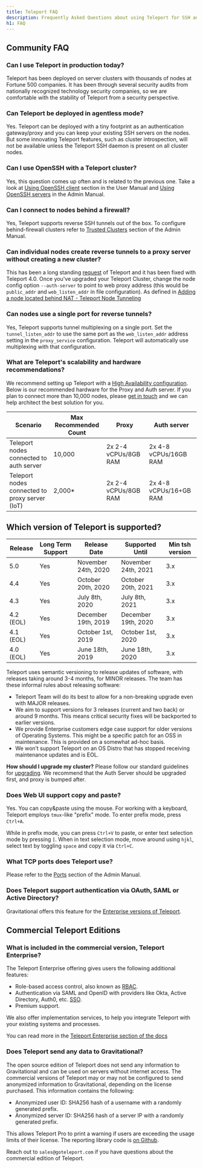 ```yaml
---
title: Teleport FAQ
description: Frequently Asked Questions about using Teleport for SSH and Kubernetes access
h1: FAQ
---
```


## Community FAQ

### Can I use Teleport in production today?

Teleport has been deployed on server clusters with thousands of nodes at
Fortune 500 companies. It has been through several security audits from
nationally recognized technology security companies, so we are comfortable with
the stability of Teleport from a security perspective.

### Can Teleport be deployed in agentless mode?

Yes. Teleport can be deployed with a tiny footprint as an authentication
gateway/proxy and you can keep your existing SSH servers on the nodes. But some
innovating Teleport features, such as cluster introspection, will not be
available unless the Teleport SSH daemon is present on all cluster nodes.

### Can I use OpenSSH with a Teleport cluster?

Yes, this question comes up often and is related to the previous one. Take a
look at [Using OpenSSH client](user-manual.mdx#using-openssh-client)
section in the User Manual and [Using OpenSSH servers](admin-guide.mdx) in the
Admin Manual.

### Can I connect to nodes behind a firewall?

Yes, Teleport supports reverse SSH tunnels out of the box. To configure
behind-firewall clusters refer to [Trusted Clusters](admin-guide.mdx#trusted-clusters)
section of the Admin Manual.

### Can individual nodes create reverse tunnels to a proxy server without creating a new cluster?

This has been a long standing [request](https://github.com/gravitational/teleport/issues/803) of Teleport and
it has been fixed with Teleport 4.0.   Once you've upgraded your Teleport Cluster, change the node config
option `--auth-server` to point to web proxy address (this would be `public_addr` and `web_listen_addr`
in file configuration). As defined in [Adding a node located behind NAT - Teleport Node Tunneling](admin-guide.mdx#adding-a-node-located-behind-nat)

### Can nodes use a single port for reverse tunnels?

Yes, Teleport supports tunnel multiplexing on a single port.  Set the `tunnel_listen_addr` to use the same port as the `web_listen_addr` address setting in the `proxy_service` configuration. Teleport will automatically use multiplexing with that configuration.

### What are Teleport's scalability and hardware recommendations?

We recommend setting up Teleport with a [High Availability configuration](admin-guide.mdx#high-availability). Below is our
recommended hardware for the Proxy and Auth server. If you plan to connect more than 10,000 nodes, please
[get in touch](mailto:info@goteleport.com) and we can help architect the best solution for you.

| Scenario | Max Recommended Count | Proxy | Auth server |
| - | - | - | - |
| Teleport nodes connected to auth server | 10,000 | 2x  2-4 vCPUs/8GB RAM | 2x 4-8 vCPUs/16GB RAM |
| Teleport nodes connected to proxy server (IoT) | 2,000\* | 2x 2-4 vCPUs/8GB RAM | 2x 4-8 vCPUs/16+GB RAM |

## Which version of Teleport is supported?

| Release | Long Term Support | Release Date | Supported Until | Min tsh version |
| - | - | - | - | - |
| 5.0 | Yes | November 24th, 2020 | November 24th, 2021 | 3.x |
| 4.4 | Yes | October 20th, 2020 | October 20th, 2021 | 3.x |
| 4.3 | Yes | July 8th, 2020 | July 8th, 2021 | 3.x |
| 4.2 (EOL) | Yes | December 19th, 2019 | December 19th, 2020 | 3.x |
| 4.1 (EOL) | Yes | October 1st, 2019 | October 1st, 2020 | 3.x |
| 4.0 (EOL) | Yes | June 18th, 2019 | June 18th, 2020 | 3.x |

Teleport uses semantic versioning to release updates of software, with releases taking
around 3-4 months, for MINOR releases. The team has these informal rules about releasing software:

- Teleport Team will do its best to allow for a non-breaking upgrade even with MAJOR releases.
- We aim to support versions for 3 releases (current and two back) or around 9 months.
  This means critical security fixes will be backported to earlier versions.
- We provide Enterprise customers edge case support for older versions of Operating Systems. This might be a specific patch for an OSS in maintenance. This is provided on a somewhat ad-hoc basis.
- We won’t support Teleport on an OS Distro that has stopped receiving maintenance updates and is EOL.

**How should I upgrade my cluster?**
Please follow our standard guidelines for [upgrading](admin-guide.mdx#upgrading-teleport).
We recommend that the Auth Server should be upgraded first, and proxy is bumped after.

### Does Web UI support copy and paste?

Yes. You can copy\&paste using the mouse. For working with a keyboard, Teleport employs
`tmux`-like "prefix" mode. To enter prefix mode, press `Ctrl+A`.

While in prefix mode, you can press `Ctrl+V` to paste, or enter text selection
mode by pressing `[`. When in text selection mode, move around using `hjkl`, select
text by toggling `space` and copy it via `Ctrl+C`.

### What TCP ports does Teleport use?

Please refer to the [Ports](admin-guide.mdx#ports) section of the Admin Manual.

### Does Teleport support authentication via OAuth, SAML or Active Directory?

Gravitational offers this feature for the [Enterprise versions of Teleport](enterprise/introduction.mdx).

## Commercial Teleport Editions

### What is included in the commercial version, Teleport Enterprise?

The Teleport Enterprise offering gives users the following additional features:

- Role-based access control, also known as [RBAC](enterprise/introduction.mdx#rbac).
- Authentication via SAML and OpenID with providers like Okta, Active
  Directory, Auth0, etc. [SSO](enterprise/sso/ssh-sso.mdx).
- Premium support.

We also offer implementation services, to help you integrate
Teleport with your existing systems and processes.

You can read more in the [Teleport Enterprise section of the docs](enterprise/introduction.mdx)

### Does Teleport send any data to Gravitational?

The open source edition of Teleport does not send any information to
Gravitational and can be used on servers without internet access. The
commercial versions of Teleport may or may not be configured to send anonymized
information to Gravitational, depending on the license purchased. This
information contains the following:

- Anonymized user ID: SHA256 hash of a username with a randomly generated prefix.
- Anonymized server ID: SHA256 hash of a server IP with a randomly generated prefix.

This allows Teleport Pro to print a warning if users are exceeding the usage limits
of their license. The reporting library code is [on Github](https://github.com/gravitational/reporting).

Reach out to `sales@goteleport.com` if you have questions about the commercial
edition of Teleport.
